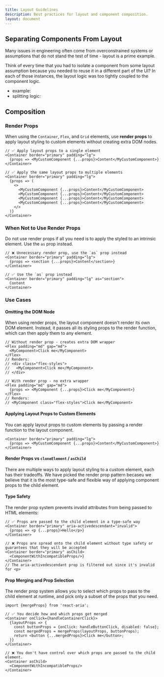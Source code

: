```yaml
---
title: Layout Guidelines
description: Best practices for layout and component composition.
layout: document
---
```


## Separating Components From Layout

Many issues in engineering often come from overconstrained systems or assumptions that do not stand the test of time - layout is a prime example.

Think of every time that you had to isolate a component from some layout assumption because you needed to reuse it in a different part of the UI? In each of those instances, the layout
logic was too tightly coupled to the component logic.

- example:
- splitting logic:

## Composition

### Render Props

When using the `Container`, `Flex`, and `Grid` elements, use **render props** to apply layout styling to custom elements without creating extra DOM nodes.

```tsx
// ✅ Apply layout props to a single element
<Container border="primary" padding="lg">
  {props => <MyCustomComponent {...props}>Content</MyCustomComponent>}
</Container>

// ✅ Apply the same layout props to multiple elements
<Container border="primary" padding="lg">
  {props => (
    <>
      <MyCustomComponent {...props}>Content</MyCustomComponent>
      <MyCustomComponent {...props}>Content</MyCustomComponent>
      <MyCustomComponent {...props}>Content</MyCustomComponent>
      <MyCustomComponent {...props}>Content</MyCustomComponent>
    </>
  )}
</Container>
```

### When Not to Use Render Props

Do not use render props if all you need is to apply the styled to an intrinsic element. Use the `as` prop instead.

```tsx
// ❌ Unnecessary render prop, use the `as` prop instead
<Container border="primary" padding="lg">
  {props => <section {...props}>Content</section>}
</Container>

// ✅ Use the `as` prop instead
<Container border="primary" padding="lg" as="section">
  Content
</Container>
```

### Use Cases

#### Omitting the DOM Node

When using render props, the layout component doesn't render its own DOM element. Instead, it passes all its styling props to the render function, which can then apply them to any element.

```tsx
// Without render prop - creates extra DOM wrapper
<Flex padding="md" gap="md">
  <MyComponent>Click me</MyComponent>
</Flex>
// Renders:
// <div class="flex-styles">
//   <MyComponent>Click me</MyComponent>
// </div>

// With render prop - no extra wrapper
<Flex padding="md" gap="md">
  {props => <MyComponent {...props}>Click me</MyComponent>}
</Flex>
// Renders:
// <MyComponent class="flex-styles">Click me</MyComponent>
```

#### Applying Layout Props to Custom Elements

You can apply layout props to custom elements by passing a render function to the layout component.

```tsx
<Container border="primary" padding="lg">
  {props => <MyCustomComponent {...props}>Content</MyCustomComponent>}
</Container>
```

#### Render Props vs `cloneElement` / `asChild`

There are multiple ways to apply layout styling to a custom element, each has their tradeoffs. We have picked the render prop pattern becaseu we believe that it is
the most type-safe and flexible way of applying component props to the child element.

#### Type Safety

The render prop system prevents invalid attributes from being passed to HTML elements:

```tsx
// ✅ Props are passed to the child element in a type-safe way
<Container border="primary" aria-activedescendant="invalid">
  {props => <p {...props}>Hello</p>}
</Container>

// ❌ Props are spread onto the child element without type safety or guarantees that they will be accepted
<Container border="primary" asChild>
  <ComponentWithIncompatibleProps/>}
</Container>
// The aria-activedescendant prop is filtered out since it's invalid for <p>
```

#### Prop Merging and Prop Selection

The render prop system allows you to select which props to pass to the child element at runtime, and pick only a subset of the props that you need.

```tsx
import {mergeProps} from 'react-aria';

// ✅ You decide how and which props get merged
<Container onClick={handleContainerClick}>
  {layoutProps => {
    const buttonProps = {onClick: handleButtonClick, disabled: false};
    const mergedProps = mergeProps(layoutProps, buttonProps);
    return <button {...mergedProps}>Click me</button>;
  }}
</Container>

// ❌ You don't have control over which props are passed to the child element.
<Container asChild>
  <ComponentWithIncompatibleProps/>
</Container>
```
